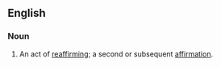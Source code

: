 ==English==
===Noun===
{{en-noun}}
# An act of [[reaffirm]]ing; a second or subsequent [[affirmation]].
